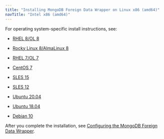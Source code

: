 ```yaml
---
title: "Installing MongoDB Foreign Data Wrapper on Linux x86 (amd64)"
navTitle: "Intel x86 (amd64)"
---
```


For operating system-specific install instructions, see:

  - [RHEL 8/OL 8](01_mongo_rhel8_x86)

  - [Rocky Linux 8/AlmaLinux 8](02_mongo_other_linux8_x86)
  - [RHEL 7/OL 7](03_mongo_rhel7_x86)
  - [CentOS 7](04_mongo_centos7_x86)
  - [SLES 15](05_mongo_sles15_x86)
  - [SLES 12](07_mongo_sles12_x86)
  - [Ubuntu 20.04](07_mongo_ubuntu20_x86)
  - [Ubuntu 18.04](07a_mongo_ubuntu18_x86)
  - [Debian 10](08_mongo_deb10_x86)

After you complete the installation, see [Configuring the MongoDB Foreign Data Wrapper](../../07_configuring_the_mongo_data_adapter).
